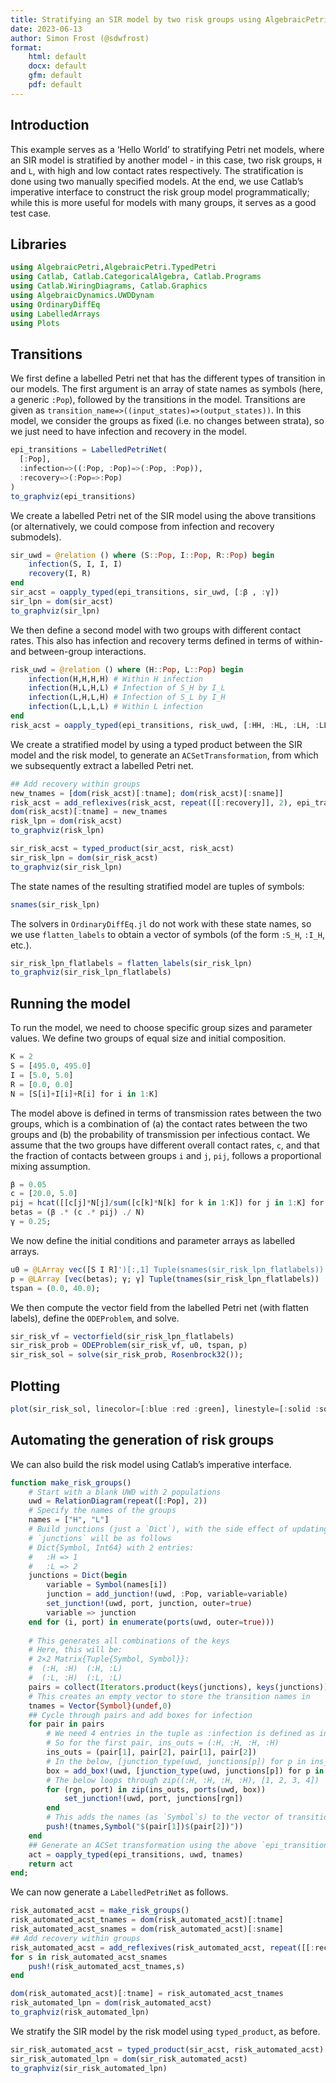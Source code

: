 ```yaml
---
title: Stratifying an SIR model by two risk groups using AlgebraicPetri.jl
date: 2023-06-13
author: Simon Frost (@sdwfrost)
format:
    html: default
    docx: default
    gfm: default
    pdf: default
---
```


## Introduction

This example serves as a 'Hello World' to stratifying Petri net models, where an SIR model is stratified by another model - in this case, two risk groups, `H` and `L`, with high and low contact rates respectively. The stratification is done using two manually specified models. At the end, we use Catlab's imperative interface to construct the risk group model programmatically; while this is more useful for models with many groups, it serves as a good test case.

## Libraries

```julia
using AlgebraicPetri,AlgebraicPetri.TypedPetri
using Catlab, Catlab.CategoricalAlgebra, Catlab.Programs
using Catlab.WiringDiagrams, Catlab.Graphics
using AlgebraicDynamics.UWDDynam
using OrdinaryDiffEq
using LabelledArrays
using Plots
```

## Transitions

We first define a labelled Petri net that has the different types of transition in our models. The first argument is an array of state names as symbols (here, a generic `:Pop`), followed by the transitions in the model. Transitions are given as `transition_name=>((input_states)=>(output_states))`. In this model, we consider the groups as fixed (i.e. no changes between strata), so we just need to have infection and recovery in the model.

```julia
epi_transitions = LabelledPetriNet(
  [:Pop],
  :infection=>((:Pop, :Pop)=>(:Pop, :Pop)),
  :recovery=>(:Pop=>:Pop)
)
to_graphviz(epi_transitions)
```

We create a labelled Petri net of the SIR model using the above transitions (or alternatively, we could compose from infection and recovery submodels).

```julia
sir_uwd = @relation () where (S::Pop, I::Pop, R::Pop) begin
    infection(S, I, I, I)
    recovery(I, R)
end
sir_acst = oapply_typed(epi_transitions, sir_uwd, [:β , :γ])
sir_lpn = dom(sir_acst)
to_graphviz(sir_lpn)
```

We then define a second model with two groups with different contact rates. This also has infection and recovery terms defined in terms of within- and between-group interactions.

```julia
risk_uwd = @relation () where (H::Pop, L::Pop) begin
    infection(H,H,H,H) # Within H infection
    infection(H,L,H,L) # Infection of S_H by I_L
    infection(L,H,L,H) # Infection of S_L by I_H
    infection(L,L,L,L) # Within L infection
end
risk_acst = oapply_typed(epi_transitions, risk_uwd, [:HH, :HL, :LH, :LL])
```

We create a stratified model by using a typed product between the SIR model and the risk model, to generate an `ACSetTransformation`, from which we subsequently extract a labelled Petri net.

```julia
## Add recovery within groups
new_tnames = [dom(risk_acst)[:tname]; dom(risk_acst)[:sname]]
risk_acst = add_reflexives(risk_acst, repeat([[:recovery]], 2), epi_transitions)
dom(risk_acst)[:tname] = new_tnames
risk_lpn = dom(risk_acst)
to_graphviz(risk_lpn)
```

```julia
sir_risk_acst = typed_product(sir_acst, risk_acst)
sir_risk_lpn = dom(sir_risk_acst)
to_graphviz(sir_risk_lpn)
```

The state names of the resulting stratified model are tuples of symbols:

```julia
snames(sir_risk_lpn)
```

The solvers in `OrdinaryDiffEq.jl` do not work with these state names, so we use `flatten_labels` to obtain a vector of symbols (of the form `:S_H`, `:I_H`, etc.).

```julia
sir_risk_lpn_flatlabels = flatten_labels(sir_risk_lpn)
to_graphviz(sir_risk_lpn_flatlabels)
```

## Running the model

To run the model, we need to choose specific group sizes and parameter values. We define two groups of equal size and initial composition.

```julia
K = 2
S = [495.0, 495.0]
I = [5.0, 5.0]
R = [0.0, 0.0]
N = [S[i]+I[i]+R[i] for i in 1:K]
```

The model above is defined in terms of transmission rates between the two groups, which is a combination of (a) the contact rates between the two groups and (b) the probability of transmission per infectious contact. We assume that the two groups have different overall contact rates, `c`, and that the fraction of contacts between groups `i` and `j`, `pij`, follows a proportional mixing assumption.

```julia
β = 0.05
c = [20.0, 5.0]
pij = hcat([[c[j]*N[j]/sum([c[k]*N[k] for k in 1:K]) for j in 1:K] for i in 1:K]...)'
betas = (β .* (c .* pij) ./ N)
γ = 0.25;
```

We now define the initial conditions and parameter arrays as labelled arrays.

```julia
u0 = @LArray vec([S I R]')[:,1] Tuple(snames(sir_risk_lpn_flatlabels))
p = @LArray [vec(betas); γ; γ] Tuple(tnames(sir_risk_lpn_flatlabels))
tspan = (0.0, 40.0);
```

We then compute the vector field from the labelled Petri net (with flatten labels), define the `ODEProblem`, and solve.

```julia
sir_risk_vf = vectorfield(sir_risk_lpn_flatlabels)
sir_risk_prob = ODEProblem(sir_risk_vf, u0, tspan, p)
sir_risk_sol = solve(sir_risk_prob, Rosenbrock32());
```

## Plotting

```julia
plot(sir_risk_sol, linecolor=[:blue :red :green], linestyle=[:solid :solid :solid :dash :dash :dash])
```

## Automating the generation of risk groups

We can also build the risk model using Catlab's imperative interface.

```julia
function make_risk_groups()
    # Start with a blank UWD with 2 populations
    uwd = RelationDiagram(repeat([:Pop], 2))
    # Specify the names of the groups
    names = ["H", "L"]
    # Build junctions (just a `Dict`), with the side effect of updating the UWD
    # `junctions` will be as follows
    # Dict{Symbol, Int64} with 2 entries:
    #   :H => 1
    #   :L => 2
    junctions = Dict(begin
        variable = Symbol(names[i])
        junction = add_junction!(uwd, :Pop, variable=variable)
        set_junction!(uwd, port, junction, outer=true)
        variable => junction
    end for (i, port) in enumerate(ports(uwd, outer=true)))
    
    # This generates all combinations of the keys
    # Here, this will be:
    # 2×2 Matrix{Tuple{Symbol, Symbol}}:
    #  (:H, :H)  (:H, :L)
    #  (:L, :H)  (:L, :L)
    pairs = collect(Iterators.product(keys(junctions), keys(junctions)))
    # This creates an empty vector to store the transition names in
    tnames = Vector{Symbol}(undef,0)
    ## Cycle through pairs and add boxes for infection
    for pair in pairs
        # We need 4 entries in the tuple as :infection is defined as infection(S, I, I, I)
        # So for the first pair, ins_outs = (:H, :H, :H, :H)
        ins_outs = (pair[1], pair[2], pair[1], pair[2])
        # In the below, [junction_type(uwd, junctions[p]) for p in ins_outs] is just a vector of 4 :Pop
        box = add_box!(uwd, [junction_type(uwd, junctions[p]) for p in ins_outs], name=:infection)
        # The below loops through zip((:H, :H, :H, :H), [1, 2, 3, 4])
        for (rgn, port) in zip(ins_outs, ports(uwd, box))
            set_junction!(uwd, port, junctions[rgn])
        end
        # This adds the names (as `Symbol`s) to the vector of transition names
        push!(tnames,Symbol("$(pair[1])$(pair[2])"))
    end
    ## Generate an ACSet transformation using the above `epi_transitions`
    act = oapply_typed(epi_transitions, uwd, tnames)
    return act
end;
```

We can now generate a `LabelledPetriNet` as follows.

```julia
risk_automated_acst = make_risk_groups()
risk_automated_acst_tnames = dom(risk_automated_acst)[:tname]
risk_automated_acst_snames = dom(risk_automated_acst)[:sname]
## Add recovery within groups
risk_automated_acst = add_reflexives(risk_automated_acst, repeat([[:recovery]], 2), epi_transitions)
for s in risk_automated_acst_snames
    push!(risk_automated_acst_tnames,s)
end
```

```julia
dom(risk_automated_acst)[:tname] = risk_automated_acst_tnames
risk_automated_lpn = dom(risk_automated_acst)
to_graphviz(risk_automated_lpn)
```

We stratify the SIR model by the risk model using `typed_product`, as before.

```julia
sir_risk_automated_acst = typed_product(sir_acst, risk_automated_acst)
sir_risk_automated_lpn = dom(sir_risk_automated_acst)
to_graphviz(sir_risk_automated_lpn)
```